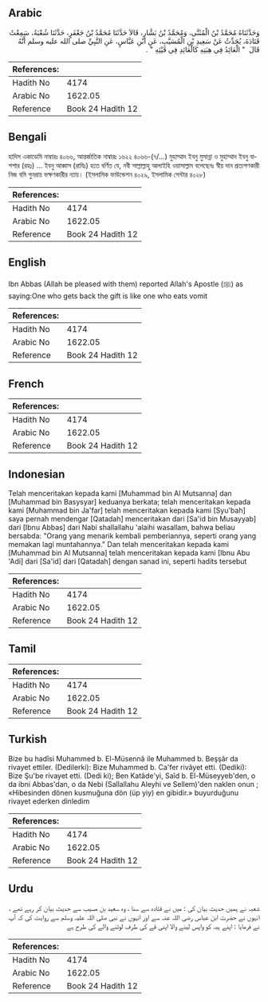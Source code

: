 ## Arabic


<div dir="rtl" lang="ar" style={{fontSize:'larger',backgroundColor:'#f8f9fa',padding:20}}>
وَحَدَّثَنَاهُ مُحَمَّدُ بْنُ الْمُثَنَّى، وَمُحَمَّدُ بْنُ بَشَّارٍ، قَالاَ حَدَّثَنَا مُحَمَّدُ بْنُ جَعْفَرٍ، حَدَّثَنَا شُعْبَةُ، سَمِعْتُ قَتَادَةَ، يُحَدِّثُ عَنْ سَعِيدِ بْنِ الْمُسَيَّبِ، عَنِ ابْنِ عَبَّاسٍ، عَنِ النَّبِيِّ صلى الله عليه وسلم أَنَّهُ قَالَ ‏ "‏ الْعَائِدُ فِي هِبَتِهِ كَالْعَائِدِ فِي قَيْئِهِ ‏"‏ ‏.‏
</div>
<div style={{backgroundColor:'#f8f9fa',padding:20, marginBottom: 10}}><table> <thead> <tr> <th>References:</th> <th></th> </tr> </thead> <tbody><tr><td>Hadith No</td><td>4174</td></tr><tr><td>Arabic No</td><td>1622.05</td></tr><tr><td>Reference</td><td>Book 24 Hadith 12</td></tr></tbody></table></div>

## Bengali


<div dir="ltr" lang="bn" style={{fontSize:'larger',backgroundColor:'#f8f9fa',padding:20}}>
হাদিস একাডেমি নাম্বারঃ ৪০৬৬, আন্তর্জাতিক নাম্বারঃ ১৬২২ ৪০৬৬-(৭/...) মুহাম্মাদ ইবনু মুসান্না ও মুহাম্মাদ ইবনু বাশশার (রহঃ) ... ইবনু আব্বাস (রাযিঃ) হতে বর্ণিত যে, নবী সাল্লাল্লাহু আলাইহি ওয়াসাল্লাম বলেছেনঃ স্বীয় দান প্রত্যপণকারী নিজ বমি পুনরায় ভক্ষণকারীর ন্যায়। (ইসলামিক ফাউন্ডেশন ৪০২৯, ইসলামিক সেন্টার ৪০২৮)
</div>
<div style={{backgroundColor:'#f8f9fa',padding:20, marginBottom: 10}}><table> <thead> <tr> <th>References:</th> <th></th> </tr> </thead> <tbody><tr><td>Hadith No</td><td>4174</td></tr><tr><td>Arabic No</td><td>1622.05</td></tr><tr><td>Reference</td><td>Book 24 Hadith 12</td></tr></tbody></table></div>

## English


<div dir="ltr" lang="en" style={{fontSize:'larger',backgroundColor:'#f8f9fa',padding:20}}>
Ibn Abbas (Allah be pleased with them) reported Allah's Apostle (ﷺ) as saying:One who gets back the gift is like one who eats vomit
</div>
<div style={{backgroundColor:'#f8f9fa',padding:20, marginBottom: 10}}><table> <thead> <tr> <th>References:</th> <th></th> </tr> </thead> <tbody><tr><td>Hadith No</td><td>4174</td></tr><tr><td>Arabic No</td><td>1622.05</td></tr><tr><td>Reference</td><td>Book 24 Hadith 12</td></tr></tbody></table></div>

## French


<div dir="ltr" lang="fr" style={{fontSize:'larger',backgroundColor:'#f8f9fa',padding:20}}>

</div>
<div style={{backgroundColor:'#f8f9fa',padding:20, marginBottom: 10}}><table> <thead> <tr> <th>References:</th> <th></th> </tr> </thead> <tbody><tr><td>Hadith No</td><td>4174</td></tr><tr><td>Arabic No</td><td>1622.05</td></tr><tr><td>Reference</td><td>Book 24 Hadith 12</td></tr></tbody></table></div>

## Indonesian


<div dir="ltr" lang="id" style={{fontSize:'larger',backgroundColor:'#f8f9fa',padding:20}}>
Telah menceritakan kepada kami [Muhammad bin Al Mutsanna] dan [Muhammad bin Basysyar] keduanya berkata; telah menceritakan kepada kami [Muhammad bin Ja'far] telah menceritakan kepada kami [Syu'bah] saya pernah mendengar [Qatadah] menceritakan dari [Sa'id bin Musayyab] dari [Ibnu Abbas] dari Nabi shallallahu 'alaihi wasallam, bahwa beliau bersabda: "Orang yang menarik kembali pemberiannya, seperti orang yang memakan lagi muntahannya." Dan telah menceritakan kepada kami [Muhammad bin Al Mutsanna] telah menceritakan kepada kami [Ibnu Abu 'Adi] dari [Sa'id] dari [Qatadah] dengan sanad ini, seperti hadits tersebut
</div>
<div style={{backgroundColor:'#f8f9fa',padding:20, marginBottom: 10}}><table> <thead> <tr> <th>References:</th> <th></th> </tr> </thead> <tbody><tr><td>Hadith No</td><td>4174</td></tr><tr><td>Arabic No</td><td>1622.05</td></tr><tr><td>Reference</td><td>Book 24 Hadith 12</td></tr></tbody></table></div>

## Tamil


<div dir="ltr" lang="ta" style={{fontSize:'larger',backgroundColor:'#f8f9fa',padding:20}}>

</div>
<div style={{backgroundColor:'#f8f9fa',padding:20, marginBottom: 10}}><table> <thead> <tr> <th>References:</th> <th></th> </tr> </thead> <tbody><tr><td>Hadith No</td><td>4174</td></tr><tr><td>Arabic No</td><td>1622.05</td></tr><tr><td>Reference</td><td>Book 24 Hadith 12</td></tr></tbody></table></div>

## Turkish


<div dir="ltr" lang="tr" style={{fontSize:'larger',backgroundColor:'#f8f9fa',padding:20}}>
Bize bu hadîsi Muhammed b. El-Müsennâ ile Muhammed b. Beşşâr da rivayet ettiler. (Dedilerki): Bize Muhammed b. Ca'fer rivâyet etti. (Dediki): Bize Şu'be rivayet etti. (Dedi ki); Ben Katâde'yi, Saîd b. El-Müseyyeb'den, o da ibni Abbas'dan, o da Nebi (Sallallahu Aleyhi ve Sellem)'den naklen onun ; «Hibesinden dönen kusmuğuna dön (üp yiy) en gibidir.» buyurduğunu rivayet ederken dinledim
</div>
<div style={{backgroundColor:'#f8f9fa',padding:20, marginBottom: 10}}><table> <thead> <tr> <th>References:</th> <th></th> </tr> </thead> <tbody><tr><td>Hadith No</td><td>4174</td></tr><tr><td>Arabic No</td><td>1622.05</td></tr><tr><td>Reference</td><td>Book 24 Hadith 12</td></tr></tbody></table></div>

## Urdu


<div dir="rtl" lang="ur" style={{fontSize:'larger',backgroundColor:'#f8f9fa',padding:20}}>
شعبہ نے ہمیں حدیث بیان کی : میں نے قتادہ سے سنا ، وہ سعید بن مسیب سے حدیث بیان کر رہے تھے ، انہوں نے حضرت ابن عباس رضی اللہ عنہ سے اور انہوں نے نبی صلی اللہ علیہ وسلم سے روایت کی کہ آپ نے فرمایا : اپنے ہبہ کو واپس لینے والا اپنی قے کی طرف لوٹنے والے کی طرح ہے
</div>
<div style={{backgroundColor:'#f8f9fa',padding:20, marginBottom: 10}}><table> <thead> <tr> <th>References:</th> <th></th> </tr> </thead> <tbody><tr><td>Hadith No</td><td>4174</td></tr><tr><td>Arabic No</td><td>1622.05</td></tr><tr><td>Reference</td><td>Book 24 Hadith 12</td></tr></tbody></table></div>